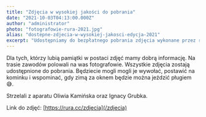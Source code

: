 ```yaml
---
title: "Zdjęcia w wysokiej jakości do pobrania"
date: "2021-10-03T04:13:00.000Z"
author: "administrator"
photo: "fotografowie-rura-2021.jpg"
alias: "dostepne-zdjecia-w-wysokiej-jakosci-edycja-2021"
excerpt: "Udostępniamy do bezpłatnego pobrania zdjęcia wykonane przez rozstawionych na trasie fotografów"
---
```


Dla tych, którzy lubią pamiątki w postaci zdjęć mamy dobrą informację. Na trasie zawodów polowali na was fotografowie. Wszystkie zdjęcia zostają udostępnione do pobrania. Będziecie mogli mogli je wywołać, postawić na kominku i wspominać, gdy zimą za oknem będzie można jeździć pługiem 😅.

Strzelali z aparatu Oliwia Kamińska oraz Ignacy Grubka.

Link do zdjęć:
        [https://rura.cc/zdjecia](/zdjecia)